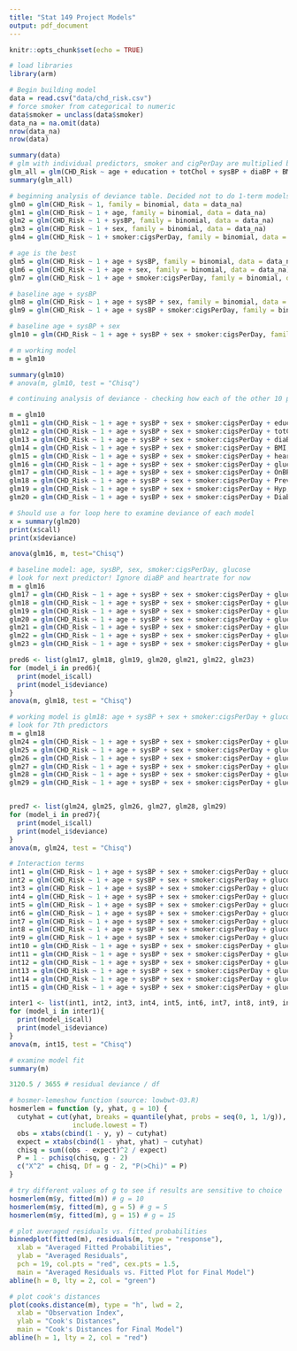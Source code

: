 ```yaml
---
title: "Stat 149 Project Models"
output: pdf_document
---
```


```r
knitr::opts_chunk$set(echo = TRUE)
```

```r
# load libraries
library(arm)
```

```r
# Begin building model
data = read.csv("data/chd_risk.csv")
# force smoker from categorical to numeric
data$smoker = unclass(data$smoker)
data_na = na.omit(data)
nrow(data_na)
nrow(data)
```

```r
summary(data)
# glm with individual predictors, smoker and cigPerDay are multiplied based on first principles
glm_all = glm(CHD_Risk ~ age + education + totChol + sysBP + diaBP + BMI + heartRate + glucose + sex + smoker:cigsPerDay + OnBPMeds + PrevStroke + Hyp + Diab, family = binomial, data = data_na)
summary(glm_all)
```

```r
# beginning analysis of deviance table. Decided not to do 1-term models with every predictor because that would take forever, so I used the Wald test predictors
glm0 = glm(CHD_Risk ~ 1, family = binomial, data = data_na)
glm1 = glm(CHD_Risk ~ 1 + age, family = binomial, data = data_na)
glm2 = glm(CHD_Risk ~ 1 + sysBP, family = binomial, data = data_na)
glm3 = glm(CHD_Risk ~ 1 + sex, family = binomial, data = data_na)
glm4 = glm(CHD_Risk ~ 1 + smoker:cigsPerDay, family = binomial, data = data_na)

# age is the best
glm5 = glm(CHD_Risk ~ 1 + age + sysBP, family = binomial, data = data_na)
glm6 = glm(CHD_Risk ~ 1 + age + sex, family = binomial, data = data_na)
glm7 = glm(CHD_Risk ~ 1 + age + smoker:cigsPerDay, family = binomial, data = data_na)

# baseline age + sysBP
glm8 = glm(CHD_Risk ~ 1 + age + sysBP + sex, family = binomial, data = data_na)
glm9 = glm(CHD_Risk ~ 1 + age + sysBP + smoker:cigsPerDay, family = binomial, data = data_na)

# baseline age + sysBP + sex
glm10 = glm(CHD_Risk ~ 1 + age + sysBP + sex + smoker:cigsPerDay, family = binomial, data = data_na)

# m working model 
m = glm10

summary(glm10)
# anova(m, glm10, test = "Chisq")
```

```r
# continuing analysis of deviance - checking how each of the other 10 predictors adds to age, sex, sysBP, and smoker:cigsPerDay

m = glm10
glm11 = glm(CHD_Risk ~ 1 + age + sysBP + sex + smoker:cigsPerDay + education, family = binomial, data = data_na)
glm12 = glm(CHD_Risk ~ 1 + age + sysBP + sex + smoker:cigsPerDay + totChol, family = binomial, data = data_na)
glm13 = glm(CHD_Risk ~ 1 + age + sysBP + sex + smoker:cigsPerDay + diaBP, family = binomial, data = data_na)
glm14 = glm(CHD_Risk ~ 1 + age + sysBP + sex + smoker:cigsPerDay + BMI, family = binomial, data = data_na)
glm15 = glm(CHD_Risk ~ 1 + age + sysBP + sex + smoker:cigsPerDay + heartRate, family = binomial, data = data_na)
glm16 = glm(CHD_Risk ~ 1 + age + sysBP + sex + smoker:cigsPerDay + glucose, family = binomial, data = data_na)
glm17 = glm(CHD_Risk ~ 1 + age + sysBP + sex + smoker:cigsPerDay + OnBPMeds, family = binomial, data = data_na)
glm18 = glm(CHD_Risk ~ 1 + age + sysBP + sex + smoker:cigsPerDay + PrevStroke, family = binomial, data = data_na)
glm19 = glm(CHD_Risk ~ 1 + age + sysBP + sex + smoker:cigsPerDay + Hyp, family = binomial, data = data_na)
glm20 = glm(CHD_Risk ~ 1 + age + sysBP + sex + smoker:cigsPerDay + Diab, family = binomial, data = data_na)

# Should use a for loop here to examine deviance of each model
x = summary(glm20)
print(x$call)
print(x$deviance)

anova(glm16, m, test="Chisq")

```

```r
# baseline model: age, sysBP, sex, smoker:cigsPerDay, glucose
# look for next predictor! Ignore diaBP and heartrate for now
m = glm16
glm17 = glm(CHD_Risk ~ 1 + age + sysBP + sex + smoker:cigsPerDay + glucose + education, family = binomial, data = data_na)
glm18 = glm(CHD_Risk ~ 1 + age + sysBP + sex + smoker:cigsPerDay + glucose + totChol, family = binomial, data = data_na)
glm19 = glm(CHD_Risk ~ 1 + age + sysBP + sex + smoker:cigsPerDay + glucose + BMI, family = binomial, data = data_na)
glm20 = glm(CHD_Risk ~ 1 + age + sysBP + sex + smoker:cigsPerDay + glucose + OnBPMeds, family = binomial, data = data_na)
glm21 = glm(CHD_Risk ~ 1 + age + sysBP + sex + smoker:cigsPerDay + glucose + PrevStroke, family = binomial, data = data_na)
glm22 = glm(CHD_Risk ~ 1 + age + sysBP + sex + smoker:cigsPerDay + glucose + Hyp, family = binomial, data = data_na)
glm23 = glm(CHD_Risk ~ 1 + age + sysBP + sex + smoker:cigsPerDay + glucose + Diab, family = binomial, data = data_na)

pred6 <- list(glm17, glm18, glm19, glm20, glm21, glm22, glm23)
for (model_i in pred6){
  print(model_i$call)
  print(model_i$deviance)
}
anova(m, glm18, test = "Chisq")

```

```r
# working model is glm18: age + sysBP + sex + smoker:cigsPerDay + glucose + totChol
# look for 7th predictors
m = glm18
glm24 = glm(CHD_Risk ~ 1 + age + sysBP + sex + smoker:cigsPerDay + glucose + totChol + education, family = binomial, data = data_na)
glm25 = glm(CHD_Risk ~ 1 + age + sysBP + sex + smoker:cigsPerDay + glucose + totChol + OnBPMeds, family = binomial, data = data_na)
glm26 = glm(CHD_Risk ~ 1 + age + sysBP + sex + smoker:cigsPerDay + glucose + totChol + PrevStroke, family = binomial, data = data_na)
glm27 = glm(CHD_Risk ~ 1 + age + sysBP + sex + smoker:cigsPerDay + glucose + totChol + Hyp, family = binomial, data = data_na)
glm28 = glm(CHD_Risk ~ 1 + age + sysBP + sex + smoker:cigsPerDay + glucose + totChol + diaBP, family = binomial, data = data_na)
glm29 = glm(CHD_Risk ~ 1 + age + sysBP + sex + smoker:cigsPerDay + glucose + totChol + heartRate, family = binomial, data = data_na)


pred7 <- list(glm24, glm25, glm26, glm27, glm28, glm29)
for (model_i in pred7){
  print(model_i$call)
  print(model_i$deviance)
}
anova(m, glm24, test = "Chisq")
```

```r
# Interaction terms
int1 = glm(CHD_Risk ~ 1 + age + sysBP + sex + smoker:cigsPerDay + glucose + totChol + age:sysBP, family = binomial, data = data_na)
int2 = glm(CHD_Risk ~ 1 + age + sysBP + sex + smoker:cigsPerDay + glucose + totChol + age:sex, family = binomial, data = data_na)
int3 = glm(CHD_Risk ~ 1 + age + sysBP + sex + smoker:cigsPerDay + glucose + totChol + age:smoker:cigsPerDay, family = binomial, data = data_na)
int4 = glm(CHD_Risk ~ 1 + age + sysBP + sex + smoker:cigsPerDay + glucose + totChol + age:glucose, family = binomial, data = data_na)
int5 = glm(CHD_Risk ~ 1 + age + sysBP + sex + smoker:cigsPerDay + glucose + totChol + age:totChol, family = binomial, data = data_na)
int6 = glm(CHD_Risk ~ 1 + age + sysBP + sex + smoker:cigsPerDay + glucose + totChol + sysBP:sex, family = binomial, data = data_na)
int7 = glm(CHD_Risk ~ 1 + age + sysBP + sex + smoker:cigsPerDay + glucose + totChol + sysBP:smoker:cigsPerDay, family = binomial, data = data_na)
int8 = glm(CHD_Risk ~ 1 + age + sysBP + sex + smoker:cigsPerDay + glucose + totChol + sysBP:glucose, family = binomial, data = data_na)
int9 = glm(CHD_Risk ~ 1 + age + sysBP + sex + smoker:cigsPerDay + glucose + totChol + sysBP:totChol, family = binomial, data = data_na)
int10 = glm(CHD_Risk ~ 1 + age + sysBP + sex + smoker:cigsPerDay + glucose + totChol + sex:smoker:cigsPerDay, family = binomial, data = data_na)
int11 = glm(CHD_Risk ~ 1 + age + sysBP + sex + smoker:cigsPerDay + glucose + totChol + sex:glucose, family = binomial, data = data_na)
int12 = glm(CHD_Risk ~ 1 + age + sysBP + sex + smoker:cigsPerDay + glucose + totChol + sex:totChol, family = binomial, data = data_na)
int13 = glm(CHD_Risk ~ 1 + age + sysBP + sex + smoker:cigsPerDay + glucose + totChol + smoker:cigsPerDay:glucose, family = binomial, data = data_na)
int14 = glm(CHD_Risk ~ 1 + age + sysBP + sex + smoker:cigsPerDay + glucose + totChol + smoker:cigsPerDay:totChol, family = binomial, data = data_na)
int15 = glm(CHD_Risk ~ 1 + age + sysBP + sex + smoker:cigsPerDay + glucose + totChol + glucose:totChol, family = binomial, data = data_na)

inter1 <- list(int1, int2, int3, int4, int5, int6, int7, int8, int9, int10, int11, int12, int13, int14, int15)
for (model_i in inter1){
  print(model_i$call)
  print(model_i$deviance)
}
anova(m, int15, test = "Chisq")
```

```r
# examine model fit
summary(m)

3120.5 / 3655 # residual deviance / df

# hosmer-lemeshow function (source: lowbwt-03.R)
hosmerlem = function (y, yhat, g = 10) {
  cutyhat = cut(yhat, breaks = quantile(yhat, probs = seq(0, 1, 1/g)), 
                include.lowest = T)
  obs = xtabs(cbind(1 - y, y) ~ cutyhat)
  expect = xtabs(cbind(1 - yhat, yhat) ~ cutyhat)
  chisq = sum((obs - expect)^2 / expect)
  P = 1 - pchisq(chisq, g - 2)
  c("X^2" = chisq, Df = g - 2, "P(>Chi)" = P)
}

# try different values of g to see if results are sensitive to choice
hosmerlem(m$y, fitted(m)) # g = 10
hosmerlem(m$y, fitted(m), g = 5) # g = 5
hosmerlem(m$y, fitted(m), g = 15) # g = 15
```

```r
# plot averaged residuals vs. fitted probabilities
binnedplot(fitted(m), residuals(m, type = "response"),
  xlab = "Averaged Fitted Probabilities",
  ylab = "Averaged Residuals",
  pch = 19, col.pts = "red", cex.pts = 1.5,
  main = "Averaged Residuals vs. Fitted Plot for Final Model")
abline(h = 0, lty = 2, col = "green")
```

```r
# plot cook's distances
plot(cooks.distance(m), type = "h", lwd = 2,
  xlab = "Observation Index",
  ylab = "Cook's Distances",
  main = "Cook's Distances for Final Model")
abline(h = 1, lty = 2, col = "red")
```


